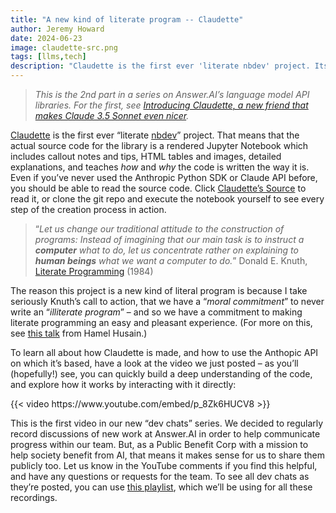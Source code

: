 ```yaml
---
title: "A new kind of literate program -- Claudette"
author: Jeremy Howard
date: 2024-06-23
image: claudette-src.png
tags: [llms,tech]
description: "Claudette is the first ever 'literate nbdev' project. Its source is a rendered Notebook with callout notes and tips, HTML tables and images, detailed explanations. It explains how and why the code is written the way it is, along with how to use the libraries it depends on."
---
```


> *This is the 2nd part in a series on Answer.AI's language model API libraries. For the first, see [Introducing Claudette, a new friend that makes Claude 3.5 Sonnet even nicer](https://www.answer.ai/posts/2024-06-21-claudette.html).*

[Claudette](https://claudette.answer.ai/) is the first ever "literate [nbdev](https://nbdev.fast.ai/)" project. That means that the actual source code for the library is a rendered Jupyter Notebook which includes callout notes and tips, HTML tables and images, detailed explanations, and teaches *how* and *why* the code is written the way it is. Even if you've never used the Anthropic Python SDK or Claude API before, you should be able to read the source code. Click [Claudette's Source](https://claudette.answer.ai/core.html) to read it, or clone the git repo and execute the notebook yourself to see every step of the creation process in action.

> "*Let us change our traditional attitude to the construction of programs: Instead of imagining that our main task is to instruct a **computer** what to do, let us concentrate rather on explaining to **human beings** what we want a computer to do.*" Donald E. Knuth, [Literate Programming](https://www.cs.tufts.edu/~nr/cs257/archive/literate-programming/01-knuth-lp.pdf) (1984)

The reason this project is a new kind of literal program is because I take seriously Knuth's call to action, that we have a "*moral commitment*" to never write an "*illiterate program*" -- and so we have a commitment to making literate programming an easy and pleasant experience. (For more on this, see [this talk](https://www.youtube.com/watch?v=rX1yGxJijsI) from Hamel Husain.)

To learn all about how Claudette is made, and how to use the Anthopic API on which it's based, have a look at the video we just posted -- as you'll (hopefully!) see, you can quickly build a deep understanding of the code, and explore how it works by interacting with it directly:

{{< video https://www.youtube.com/embed/p_8Zk6HUCV8 >}}

This is the first video in our new "dev chats" series. We decided to regularly record discussions of new work at Answer.AI in order to help communicate progress within our team. But, as a Public Benefit Corp with a mission to help society benefit from AI, that means it makes sense for us to share them publicly too. Let us know in the YouTube comments if you find this helpful, and have any questions or requests for the team. To see all dev chats as they're posted, you can use [this playlist](https://www.youtube.com/watch?v=p_8Zk6HUCV8&list=PLfYUBJiXbdtSPnX9IeYmwqTGBlkhAweAT), which we'll be using for all these recordings.

